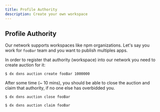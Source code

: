 ```yaml
---
title: Profile Authority
description: Create your own workspace
---
```


## Profile Authority

Our network supports workspaces like npm organizations.
Let's say you work for `fooBar` team and you want to publish multiples apps.

In order to register that authority (workspace) into our network you need to create auction for it:

```
$ dx dxns auction create fooBar 1000000
```

After some time (~ 10 mins), you should be able to close the auction and claim that authority, if no one else has overbidded you.

```
$ dx dxns auction close fooBar
```

```
$ dx dxns auction claim fooBar
```
